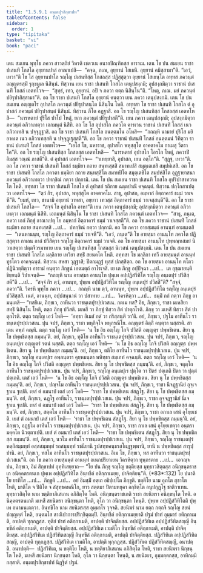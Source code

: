 ```yaml
---
title: "1.5.9.1 อนฺเตปุรสิกฺขาปท"
tableOfContents: false
sidebar:
  order: 1
type: "tipitaka"
basket: "vi"
book: "paci"
---
```



<DynamicBreadcrumb />

<Division number="494" book="paci">

<Paragraph number="1448" book="paci">
เตน สมเยน พุทฺโธ ภควา สาวตฺถิยํ วิหรติ เชตวเน อนาถปิณฺฑิกสฺส อาราเม. เตน โข ปน สมเยน ราชา ปเสนทิ โกสโล อุยฺยานปาลํ อาณาเปสิ—  “คจฺฉ, ภเณ, อุยฺยานํ โสเธหิ. อุยฺยานํ คมิสฺสามา”ติ. “เอวํ, เทวา”ติ โข โส อุยฺยานปาโล รญฺโญ ปเสนทิสฺส โกสลสฺส ปฏิสฺสุตฺวา อุยฺยานํ โสเธนฺโต อทฺทส ภควนฺตํ อญฺญตรสฺมิํ รุกฺขมูเล นิสินฺนํ. ทิสฺวาน เยน ราชา ปเสนทิ โกสโล เตนุปสงฺกมิ; อุปสงฺกมิตฺวา ราชานํ ปเสนทิํ โกสลํ เอตทโวจ—  “สุทฺธํ, เทว, อุยฺยานํ. อปิ จ ภควา ตตฺถ นิสินฺโน”ติ. “โหตุ, ภเณ. มยํ ภควนฺตํ ปยิรุปาสิสฺสามา”ติ.
</Paragraph>

<Paragraph number="1449" book="paci">
อถ โข ราชา ปเสนทิ โกสโล อุยฺยานํ คนฺตฺวา เยน ภควา เตนุปสงฺกมิ. เตน โข ปน สมเยน อญฺญตโร อุปาสโก ภควนฺตํ ปยิรุปาสนฺโต นิสินฺโน โหติ. อทฺทสา โข ราชา ปเสนทิ โกสโล ตํ อุปาสกํ ภควนฺตํ ปยิรุปาสนฺตํ นิสินฺนํ. ทิสฺวาน ภีโต อฏฺฐาสิ. อถ โข รญฺโญ ปเสนทิสฺส โกสลสฺส เอตทโหสิ—  “นารหตายํ ปุริโส ปาโป โหตุํ, ยถา ภควนฺตํ ปยิรุปาสตี”ติ. เยน ภควา เตนุปสงฺกมิ; อุปสงฺกมิตฺวา ภควนฺตํ อภิวาเทตฺวา เอกมนฺตํ นิสีทิ. อถ โข โส อุปาสโก ภควโต คารเวน ราชานํ ปเสนทิํ โกสลํ เนว อภิวาเทสิ น ปจฺจุฏฺฐาสิ. อถ โข ราชา ปเสนทิ โกสโล อนตฺตมโน อโหสิ—  “กถญฺหิ นามายํ ปุริโส มยิ อาคเต เนว อภิวาเทสฺสติ น ปจฺจุฏฺเฐสฺสตี”ติ. อถ โข ภควา ราชานํ ปเสนทิํ โกสลํ อนตฺตมนํ วิทิตฺวา ราชานํ ปเสนทิํ โกสลํ เอตทโวจ—  “เอโส โข, มหาราช, อุปาสโก พหุสฺสุโต อาคตาคโม กาเมสุ วีตราโค”ติ. อถ โข รญฺโญ ปเสนทิสฺส โกสลสฺส เอตทโหสิ—  “นารหตายํ อุปาสโก โอรโก โหตุํ, ภควาปิ อิมสฺส วณฺณํ ภาสตี”ติ. ตํ อุปาสกํ เอตทโวจ—  “วเทยฺยาสิ, อุปาสก, เยน อตฺโถ”ติ. “สุฏฺฐุ, เทวา”ติ. อถ โข ภควา ราชานํ ปเสนทิํ โกสลํ ธมฺมิยา กถาย สนฺทเสฺสสิ สมาทเปสิ สมุตฺเตเชสิ สมฺปหํเสสิ. อถ โข ราชา ปเสนทิ โกสโล ภควตา ธมฺมิยา กถาย สนฺทสฺสิโต สมาทปิโต สมุตฺเตชิโต สมฺปหํสิโต อุฏฺฐายาสนา ภควนฺตํ อภิวาเทตฺวา ปทกฺขิณํ กตฺวา ปกฺกามิ.
</Paragraph>

</Division>
<Division number="495" book="paci">

<Paragraph number="1450" book="paci">
เตน โข ปน สมเยน ราชา ปเสนทิ โกสโล อุปริปาสาทวรคโต โหติ. อทฺทสา โข ราชา ปเสนทิ โกสโล ตํ อุปาสกํ รถิกาย ฉตฺตปาณิํ คจฺฉนฺตํ. ทิสฺวาน ปกฺโกสาเปตฺวา เอตทโวจ—  “ตฺวํ กิร, อุปาสก, พหุสฺสุโต อาคตาคโม. สาธุ, อุปาสก, อมฺหากํ อิตฺถาคารํ ธมฺมํ วาเจหี”ติ. “ยมหํ, เทว, ชานามิ อยฺยานํ วาหสา, อยฺยาว เทวสฺส อิตฺถาคารํ ธมฺมํ วาเจสฺสนฺตี”ติ. อถ โข ราชา ปเสนทิ โกสโล—  “สจฺจํ โข อุปาสโก อาหา”ติ เยน ภควา เตนุปสงฺกมิ; อุปสงฺกมิตฺวา ภควนฺตํ อภิวาเทตฺวา เอกมนฺตํ นิสีทิ. เอกมนฺตํ นิสินฺโน โข ราชา ปเสนทิ โกสโล ภควนฺตํ เอตทโวจ—  “สาธุ, ภนฺเต, ภควา เอกํ ภิกฺขุํ อาณาเปตุ โย อมฺหากํ อิตฺถาคารํ ธมฺมํ วาเจสฺสตี”ติ. อถ โข ภควา ราชานํ ปเสนทิํ โกสลํ ธมฺมิยา กถาย สนฺทเสฺสสิ …เป…  ปทกฺขิณํ กตฺวา ปกฺกามิ. อถ โข ภควา อายสฺมนฺตํ อานนฺทํ อามนฺเตสิ—  “เตนหานนฺท, รญฺโญ อิตฺถาคารํ ธมฺมํ วาเจหี”ติ. “เอวํ, ภนฺเต”ติ โข อายสฺมา อานนฺโท ภควโต ปฏิสฺสุตฺวา กาเลน กาลํ ปวิสิตฺวา รญฺโญ อิตฺถาคารํ ธมฺมํ วาเจติ. อถ โข อายสฺมา อานนฺโท ปุพฺพณฺหสมยํ นิวาเสตฺวา ปตฺตจีวรมาทาย เยน รญฺโญ ปเสนทิสฺส โกสลสฺส นิเวสนํ เตนุปสงฺกมิ.
</Paragraph>

</Division>
<Division number="496" book="paci">

<Paragraph number="1451" book="paci">
เตน โข ปน สมเยน ราชา ปเสนทิ โกสโล มลฺลิกาย เทวิยา สทฺธิํ สยนคโต โหติ. อทฺทสา โข มลฺลิกา เทวี อายสฺมนฺตํ อานนฺทํ ทูรโตว อาคจฺฉนฺตํ. ทิสฺวาน สหสา วุฏฺฐาสิ; ปีตกมฏฺฐํ ทุสฺสํ ปภสฺสิตฺถ. อถ โข อายสฺมา อานนฺโท ตโตว ปฏินิวตฺติตฺวา อารามํ คนฺตฺวา ภิกฺขูนํ เอตมตฺถํ อาโรเจสิ. เย เต ภิกฺขู อปฺปิจฺฉา …เป…  เต อุชฺฌายนฺติ ขิยฺยนฺติ วิปาเจนฺติ—  “กถญฺหิ นาม อายสฺมา อานนฺโท ปุพฺเพ อปฺปฏิสํวิทิโต รญฺโญ อนฺเตปุรํ ปวิสิสฺสตี”ติ …เป…  “สจฺจํ กิร ตฺวํ, อานนฺท, ปุพฺเพ อปฺปฏิสํวิทิโต รญฺโญ อนฺเตปุรํ ปวิสสี”ติ? “สจฺจํ, ภควา”ติ. วิครหิ พุทฺโธ ภควา …เป…  กถญฺหิ นาม ตฺวํ, อานนฺท, ปุพฺเพ อปฺปฏิสํวิทิโต รญฺโญ อนฺเตปุรํ ปวิสิสฺสสิ. เนตํ, อานนฺท, อปฺปสนฺนานํ วา ปสาทาย …เป…  วิครหิตฺวา …เป…  ธมฺมิํ กถํ กตฺวา ภิกฺขู อามนฺเตสิ—
</Paragraph>

</Division>
<Division number="497" book="paci">

<Paragraph number="1452" book="paci">
“ทสยิเม, ภิกฺขเว, อาทีนวา ราชนฺเตปุรปฺปเวสเน. กตเม ทส? อิธ, ภิกฺขเว, ราชา มเหสิยา สทฺธิํ นิสินฺโน โหติ, ตตฺถ ภิกฺขุ ปวิสติ. มเหสี วา ภิกฺขุํ ทิสฺวา สิตํ ปาตุกโรติ. ภิกฺขุ วา มเหสิํ ทิสฺวา สิตํ ปาตุกโรติ. ตตฺถ รญฺโญ เอวํ โหติ—  ‘อทฺธา อิเมสํ กตํ วา กริสฺสนฺติ วา’ติ. อยํ, ภิกฺขเว, ปฐโม อาทีนโว ราชนฺเตปุรปฺปเวสเน.
</Paragraph>

<Paragraph number="1453" book="paci">
ปุน จปรํ, ภิกฺขเว, ราชา พหุกิจฺโจ พหุกรณีโย. อญฺญตรํ อิตฺถิํ คนฺตฺวา นสฺสรติ. สา เตน คพฺภํ คณฺหิ. ตตฺถ รญฺโญ เอวํ โหติ—  ‘น โข อิธ อญฺโญ โกจิ ปวิสติ อญฺญตฺร ปพฺพชิเตน. สิยา นุ โข ปพฺพชิตสฺส กมฺมนฺ’ติ. อยํ, ภิกฺขเว, ทุติโย อาทีนโว ราชนฺเตปุรปฺปเวสเน.
</Paragraph>

<Paragraph number="1454" book="paci">
ปุน จปรํ, ภิกฺขเว, รญฺโญ อนฺเตปุเร อญฺญตรํ รตนํ นสฺสติ. ตตฺถ รญฺโญ เอวํ โหติ—  ‘น โข อิธ อญฺโญ โกจิ ปวิสติ อญฺญตฺร ปพฺพชิเตน. สิยา นุ โข ปพฺพชิตสฺส กมฺมนฺ’ติ. อยํ, ภิกฺขเว, ตติโย อาทีนโว ราชนฺเตปุรปฺปเวสเน.
</Paragraph>

<Paragraph number="1455" book="paci">
ปุน จปรํ, ภิกฺขเว, รญฺโญ อนฺเตปุเร อพฺภนฺตรา คุยฺหมนฺตา พหิทฺธา สมฺเภทํ คจฺฉนฺติ. ตตฺถ รญฺโญ เอวํ โหติ—  ‘น โข อิธ อญฺโญ โกจิ ปวิสติ อญฺญตฺร ปพฺพชิเตน. สิยา นุ โข ปพฺพชิตสฺส กมฺมนฺ’ติ. อยํ, ภิกฺขเว, จตุตฺโถ อาทีนโว ราชนฺเตปุรปฺปเวสเน.
</Paragraph>

<Paragraph number="1456" book="paci">
ปุน จปรํ, ภิกฺขเว, รญฺโญ อนฺเตปุเร ปุตฺโต วา ปิตรํ ปตฺเถติ ปิตา วา ปุตฺตํ ปตฺเถติ. เตสํ เอวํ โหติ—  ‘น โข อิธ อญฺโญ โกจิ ปวิสติ อญฺญตฺร ปพฺพชิเตน. สิยา นุ โข ปพฺพชิตสฺส กมฺมนฺ’ติ. อยํ, ภิกฺขเว, ปญฺจโม อาทีนโว ราชนฺเตปุรปฺปเวสเน.
</Paragraph>

<Paragraph number="1457" book="paci">
ปุน จปรํ, ภิกฺขเว, ราชา นีจฏฺฐานิยํ อุจฺเจ ฐาเน ฐเปติ. เยสํ ตํ อมนาปํ เตสํ เอวํ โหติ—  ‘ราชา โข ปพฺพชิเตน สํสฏฺโฐ. สิยา นุ โข ปพฺพชิตสฺส กมฺมนฺ’ติ. อยํ, ภิกฺขเว, ฉฏฺโฐ อาทีนโว, ราชนฺเตปุรปฺปเวสเน.
</Paragraph>

<Paragraph number="1458" book="paci">
ปุน จปรํ, ภิกฺขเว, ราชา อุจฺจฏฺฐานิยํ นีเจ ฐาเน ฐเปติ. เยสํ ตํ อมนาปํ เตสํ เอวํ โหติ—  ‘ราชา โข ปพฺพชิเตน สํสฏฺโฐ. สิยา นุ โข ปพฺพชิตสฺส กมฺมนฺ’ติ. อยํ, ภิกฺขเว, สตฺตโม อาทีนโว ราชนฺเตปุรปฺปเวสเน.
</Paragraph>

<Paragraph number="1459" book="paci">
ปุน จปรํ, ภิกฺขเว, ราชา อกาเล เสนํ อุโยฺยเชติ. เยสํ ตํ อมนาปํ เตสํ เอวํ โหติ—  ‘ราชา โข ปพฺพชิเตน สํสฏฺโฐ. สิยา นุ โข ปพฺพชิตสฺส กมฺมนฺ’ติ. อยํ, ภิกฺขเว, อฏฺฐโม อาทีนโว ราชนฺเตปุรปฺปเวสเน.
</Paragraph>

<Paragraph number="1460" book="paci">
ปุน จปรํ, ภิกฺขเว, ราชา กาเล เสนํ อุโยฺยเชตฺวา อนฺตรามคฺคโต นิวตฺตาเปติ. เยสํ ตํ อมนาปํ เตสํ เอวํ โหติ—  ‘ราชา โข ปพฺพชิเตน สํสฏฺโฐ. สิยา นุ โข ปพฺพชิตสฺส กมฺมนฺ’ติ. อยํ, ภิกฺขเว, นวโม อาทีนโว ราชนฺเตปุรปฺปเวสเน.
</Paragraph>

<Paragraph number="1461" book="paci">
ปุน จปรํ, ภิกฺขเว, รญฺโญ ราชนฺเตปุรํ หตฺถิสมฺมทฺทํ อสฺสสมฺมทฺทํ รถสมฺมทฺทํ รชนียานิ รูปสทฺทคนฺธรสโผฏฺฐพฺพานิ, ยานิ น ปพฺพชิตสฺส สารุปฺปานิ. อยํ, ภิกฺขเว, ทสโม อาทีนโว ราชนฺเตปุรปฺปเวสเน. อิเม โข, ภิกฺขเว, ทส อาทีนวา ราชนฺเตปุรปฺปเวสเน”ติ. อถ โข ภควา อายสฺมนฺตํ อานนฺทํ อเนกปริยาเยน วิครหิตฺวา ทุพฺภรตาย …เป…  เอวญฺจ ปน, ภิกฺขเว, อิมํ สิกฺขาปทํ อุทฺทิเสยฺยาถ—
</Paragraph>

</Division>
<Division number="498" book="paci">

<Paragraph number="1462" book="paci">
<Emphasis>“โย ปน ภิกฺขุ รญฺโญ ขตฺติยสฺส มุทฺธาวสิตฺตสฺส อนิกฺขนฺตราชเก อนิคฺคตรตนเก ปุพฺเพ อปฺปฏิสํวิทิโต อินฺทขีลํ อติกฺกาเมยฺย, ปาจิตฺติยนฺ”</Emphasis>ติ. (*83*:<Emphasis>132</Emphasis>)
</Paragraph>

</Division>
<Division number="499" book="paci">

<Paragraph number="1463" book="paci">
<Emphasis>โย ปนา</Emphasis>ติ โย ยาทิโส …เป…  <Emphasis>ภิกฺขู</Emphasis>ติ …เป…  อยํ อิมสฺมิํ อตฺเถ อธิปฺเปโต ภิกฺขูติ.
</Paragraph>

<Paragraph number="1464" book="paci">
<Emphasis>ขตฺติโย</Emphasis> นาม อุภโต สุชาโต โหติ, มาติโต จ ปิติโต จ สํสุทฺธคหณิโก, ยาว สตฺตมา ปิตามหยุคา อกฺขิตฺโต อนุปกุฏฺโฐ ชาติวาเทน.
</Paragraph>

<Paragraph number="1465" book="paci">
<Emphasis>มุทฺธาวสิตฺโต</Emphasis> นาม ขตฺติยาภิเสเกน อภิสิตฺโต โหติ.
</Paragraph>

<Paragraph number="1466" book="paci">
<Emphasis>อนิกฺขนฺตราชเก</Emphasis>ติ ราชา สยนิฆรา อนิกฺขนฺโต โหติ.
</Paragraph>

<Paragraph number="1467" book="paci">
<Emphasis>อนิคฺคตรตนเก</Emphasis>ติ มเหสี สยนิฆรา อนิกฺขนฺตา โหติ, อุโภ วา อนิกฺขนฺตา โหนฺติ.
</Paragraph>

<Paragraph number="1468" book="paci">
<Emphasis>ปุพฺเพ อปฺปฏิสํวิทิโต</Emphasis>ติ ปุพฺเพ อนามนฺเตตฺวา.
</Paragraph>

<Paragraph number="1469" book="paci">
<Emphasis>อินฺทขีโล</Emphasis> นาม สยนิฆรสฺส อุมฺมาโร วุจฺจติ.
</Paragraph>

<Paragraph number="1470" book="paci">
<Emphasis>สยนิฆรํ</Emphasis> นาม ยตฺถ กตฺถจิ รญฺโญ สยนํ ปญฺญตฺตํ โหติ, อนฺตมโส สาณิปาการปริกฺขิตฺตมฺปิ.
</Paragraph>

<Paragraph number="1471" book="paci">
<Emphasis>อินฺทขีลํ อติกฺกาเมยฺยา</Emphasis>ติ ปฐมํ ปาทํ อุมฺมารํ อติกฺกาเมติ, อาปตฺติ ทุกฺกฏสฺส. ทุติยํ ปาทํ อติกฺกาเมติ, อาปตฺติ ปาจิตฺติยสฺส.
</Paragraph>

</Division>
<Division number="500" book="paci">

<Paragraph number="1472" book="paci">
อปฺปฏิสํวิทิเต อปฺปฏิสํวิทิตสญฺญี อินฺทขีลํ อติกฺกาเมติ, อาปตฺติ ปาจิตฺติยสฺส. อปฺปฏิสํวิทิเต เวมติโก อินฺทขีลํ อติกฺกาเมติ, อาปตฺติ ปาจิตฺติยสฺส. อปฺปฏิสํวิทิเต ปฏิสํวิทิตสญฺญี อินฺทขีลํ อติกฺกาเมติ, อาปตฺติ ปาจิตฺติยสฺส.
</Paragraph>

<Paragraph number="1473" book="paci">
ปฏิสํวิทิเต อปฺปฏิสํวิทิตสญฺญี, อาปตฺติ ทุกฺกฏสฺส. ปฏิสํวิทิเต เวมติโก, อาปตฺติ ทุกฺกฏสฺส. ปฏิสํวิทิเต ปฏิสํวิทิตสญฺญี, อนาปตฺติ.
</Paragraph>

</Division>
<Division number="501" book="paci">

<Paragraph number="1474" book="paci">
อนาปตฺติ—  ปฏิสํวิทิเต, น ขตฺติโย โหติ, น ขตฺติยาภิเสเกน อภิสิตฺโต โหติ, ราชา สยนิฆรา นิกฺขนฺโต โหติ, มเหสี สยนิฆรา นิกฺขนฺตา โหติ, อุโภ วา นิกฺขนฺตา โหนฺติ, น สยนิฆเร, อุมฺมตฺตกสฺส, อาทิกมฺมิกสฺสาติ.

</Paragraph>
</Division>

<Paragraph number="1475" type="center" book="paci">
อนฺเตปุรสิกฺขาปทํ นิฏฺฐิตํ ปฐมํ.
</Paragraph>